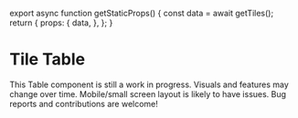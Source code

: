 
export async function getStaticProps() {
  const data = await getTiles();
  return {
    props: {
      data,
    },
  };
}

# Tile Table

<Callout type="warning" emoji="⚠️">
  This Table component is still a work in progress. Visuals and features may change over time. Mobile/small screen layout is likely to have issues. Bug reports and contributions are welcome!
</Callout>
<TileTable data={props.data} />

